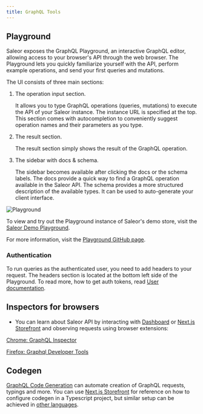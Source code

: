 ```yaml
---
title: GraphQL Tools
---
```


## Playground

Saleor exposes the GraphQL Playground, an interactive GraphQL editor, allowing access to your browser's API through the web browser. The Playground lets you quickly familiarize yourself with the API, perform example operations, and send your first queries and mutations.

The UI consists of three main sections:

1. The operation input section.

   It allows you to type GraphQL operations (queries, mutations) to execute the API of your Saleor instance. The instance URL is specified at the top. This section comes with autocompletion to conveniently suggest operation names and their parameters as you type.

2. The result section.

   The result section simply shows the result of the GraphQL operation.

3. The sidebar with docs & schema.

   The sidebar becomes available after clicking the docs or the schema labels. The docs provide a quick way to find a GraphQL operation available in the Saleor API.
   The schema provides a more structured description of the available types. It can be used to auto-generate your client interface.

![Playground](../screenshots/api-playground.png)

To view and try out the Playground instance of Saleor's demo store, visit the [Saleor Demo Playground](https://demo.saleor.io/graphql/).

For more information, visit the [Playground GitHub page](https://github.com/prisma/graphql-playground).

### Authentication

To run queries as the authenticated user, you need to add headers to your request. The headers section is located at the bottom left side of the Playground. To read more, how to get auth tokens, read [User documentation](developer/users.mdx#authentication).

## Inspectors for browsers

- You can learn about Saleor API by interacting with [Dashboard](https://github.com/saleor/saleor-dashboard) or [Next.js Storefront](https://github.com/saleor/react-storefront) and observing requests using browser extensions:

[Chrome: GraphQL Inspector](https://chrome.google.com/webstore/detail/graphql-network-inspector/ndlbedplllcgconngcnfmkadhokfaaln)

[Firefox: Graphql Developer Tools](https://addons.mozilla.org/en-US/firefox/addon/graphql-developer-tools/)

## Codegen

[GraphQL Code Generation](https://www.graphql-code-generator.com/) can automate creation of GraphQL requests, typings and more. You can use [Next.js Storefront](https://github.com/saleor/saleor-storefront) for reference on how to configure codegen in a Typescript project, but similar setup can be achieved in [other languages](https://www.graphql-code-generator.com/plugins).
